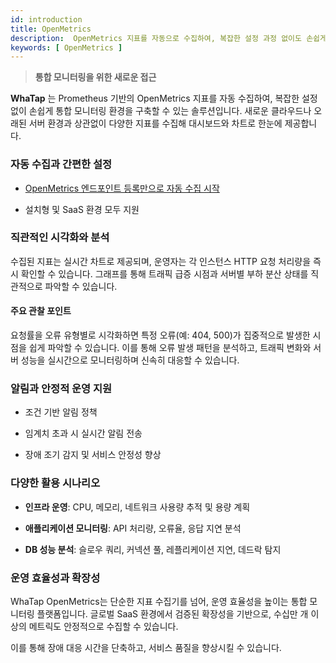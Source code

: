 ```yaml
---
id: introduction
title: OpenMetrics
description:  OpenMetrics 지표를 자동으로 수집하여, 복잡한 설정 과정 없이도 손쉽게 통합 모니터링 환경을 구축할 수 있습니다.
keywords: [ OpenMetrics ]
---
```


> **통합 모니터링을 위한 새로운 접근**

**WhaTap** <Cmdname sid="openmetrics" className="uitext" />는 Prometheus 기반의 OpenMetrics 지표를 자동 수집하여, 복잡한 설정 없이 손쉽게 통합 모니터링 환경을 구축할 수 있는 솔루션입니다.
새로운 클라우드나 오래된 서버 환경과 상관없이 다양한 지표를 수집해 대시보드와 차트로 한눈에 제공합니다.

### 자동 수집과 간편한 설정

* [OpenMetrics 엔드포인트 등록만으로 자동 수집 시작](../openmetrics/install)

* 설치형 및 SaaS 환경 모두 지원

### 직관적인 시각화와 분석

수집된 지표는 실시간 차트로 제공되며, 운영자는 각 인스턴스 HTTP 요청 처리량을 즉시 확인할 수 있습니다. 그래프를 통해 트래픽 급증 시점과 서버별 부하 분산 상태를 직관적으로 파악할 수 있습니다.

<ImgLang img='openmetrics-intro.png' desc='OpenMetrics 소개' />

#### 주요 관찰 포인트

요청률을 오류 유형별로 시각화하면 특정 오류(예: 404, 500)가 집중적으로 발생한 시점을 쉽게 파악할 수 있습니다. 이를 통해 오류 발생 패턴을 분석하고, 트래픽 변화와 서버 성능을 실시간으로 모니터링하며 신속히 대응할 수 있습니다.

### 알림과 안정적 운영 지원

* 조건 기반 알림 정책

* 임계치 초과 시 실시간 알림 전송

* 장애 조기 감지 및 서비스 안정성 향상

### 다양한 활용 시나리오

* **인프라 운영**: CPU, 메모리, 네트워크 사용량 추적 및 용량 계획

* **애플리케이션 모니터링**: API 처리량, 오류율, 응답 지연 분석

* **DB 성능 분석**: 슬로우 쿼리, 커넥션 풀, 레플리케이션 지연, 데드락 탐지

### 운영 효율성과 확장성

WhaTap OpenMetrics는 단순한 지표 수집기를 넘어, 운영 효율성을 높이는 통합 모니터링 플랫폼입니다.
글로벌 SaaS 환경에서 검증된 확장성을 기반으로, 수십만 개 이상의 메트릭도 안정적으로 수집할 수 있습니다.

이를 통해 장애 대응 시간을 단축하고, 서비스 품질을 향상시킬 수 있습니다.